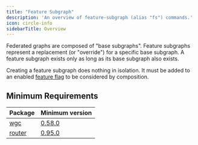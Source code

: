 ```yaml
---
title: "Feature Subgraph"
description: 'An overview of feature-subgraph (alias "fs") commands.'
icon: circle-info
sidebarTitle: Overview
---
```


Federated graphs are composed of "base subgraphs". Feature subgraphs represent a replacement (or "override") for a specific base subgraph. A feature subgraph exists only as long as its base subgraph also exists.

Creating a feature subgraph does nothing in isolation. It must be added to an enabled [feature flag](/concepts/feature-flags) to be considered by composition.

## Minimum Requirements

| Package                 | Minimum version                                                                |
| ----------------------- | ------------------------------------------------------------------------------ |
| [wgc](/cli/intro)       | [0.58.0](https://github.com/wundergraph/cosmo/compare/wgc@0.57.7...wgc@0.58.0) |
| [router](/router/intro) | [0.95.0](https://github.com/wundergraph/cosmo/releases/tag/router%400.95.0)    |

<CardGroup>
  <Card
    title="Create Feature Subgraph"
    href="/cli/feature-subgraph/create-feature-subgraph"
    icon="plus"
    horizontal
  />
  <Card
    title="Publish Feature Subgraph"
    href="/cli/feature-subgraph/publish-feature-subgraph"
    icon="upload"
    horizontal
  />
  <Card
    title="Update Feature Subgraph"
    href="/cli/feature-subgraph/update-feature-subgraph"
    icon="pen-to-square"
    horizontal
  />
  <Card
    title="Delete Feature Subgraph"
    href="/cli/feature-subgraph/delete-feature-subgraph"
    icon="trash"
    horizontal
  />
</CardGroup>
